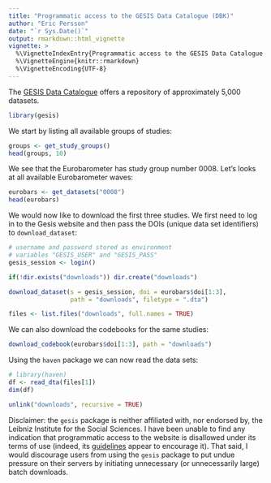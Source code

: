 ```yaml
---
title: "Programmatic access to the GESIS Data Catalogue (DBK)"
author: "Eric Persson"
date: "`r Sys.Date()`"
output: rmarkdown::html_vignette
vignette: >
  %\VignetteIndexEntry{Programmatic access to the GESIS Data Catalogue (DBK)}
  %\VignetteEngine{knitr::rmarkdown}
  %\VignetteEncoding{UTF-8}
---
```


The [GESIS Data Catalogue](https://dbk.gesis.org/) offers a repository of 
approximately 5,000 datasets. 

```r
library(gesis)
```

We start by listing all available groups of studies:

```r
groups <- get_study_groups()
head(groups, 10)
```

We see that the Eurobarometer has study group number 0008. Let's looks at all
available Eurobarometer waves:

```r
eurobars <- get_datasets("0008")
head(eurobars)
```

We would now like to download the first three studies. We first need to log in
to the Gesis website and then pass the DOIs (unique data set identifiers) to 
`download_dataset`:

```r
# username and password stored as environment 
# variables "GESIS_USER" and "GESIS_PASS"
gesis_session <- login()
```

```r
if(!dir.exists("downloads")) dir.create("downloads")
```

```r
download_dataset(s = gesis_session, doi = eurobars$doi[1:3], 
                 path = "downloads", filetype = ".dta")
```

```r
files <- list.files("downloads", full.names = TRUE)
```

We can also download the codebooks for the same studies:

```r
download_codebook(eurobars$doi[1:3], path = "downloads")
```

Using the `haven` package we can now read the data sets:

```r
# library(haven)
df <- read_dta(files[1])
dim(df)
```

```r
unlink("downloads", recursive = TRUE)
```

Disclaimer: the `gesis` package is neither affiliated with, nor endorsed by, the
Leibniz Institute for the Social Sciences. I have been unable to find any 
indication that programmatic access to the website is disallowed under its terms
of use (indeed, its 
[guidelines](https://dbk.gesis.org/dbksearch/guidelines.asp) appear to 
encourage it). That said, I would discourage users from using the `gesis`
package to put undue pressure on their servers by initiating unnecessary (or
unnecessarily large) batch downloads.